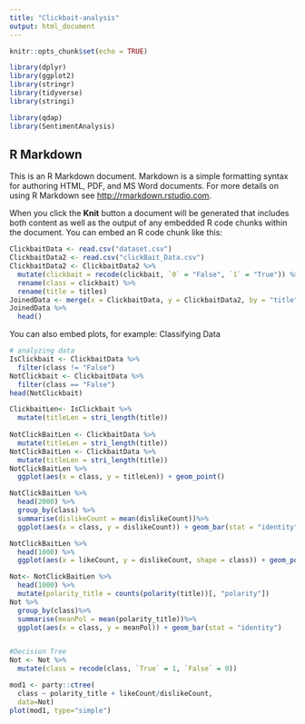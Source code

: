 ```yaml
---
title: "Clickbait-analysis"
output: html_document
---
```


```r
knitr::opts_chunk$set(echo = TRUE)
```
```r
library(dplyr)
library(ggplot2)
library(stringr)
library(tidyverse)
library(stringi)
```


```r
library(qdap)
library(SentimentAnalysis)
```
## R Markdown

This is an R Markdown document. Markdown is a simple formatting syntax for authoring HTML, PDF, and MS Word documents. For more details on using R Markdown see <http://rmarkdown.rstudio.com>.

When you click the **Knit** button a document will be generated that includes both content as well as the output of any embedded R code chunks within the document. You can embed an R code chunk like this:

```r
ClickbaitData <- read.csv("dataset.csv")
ClickbaitData2 <- read.csv("clickBait_Data.csv")
ClickbaitData2 <- ClickbaitData2 %>%
  mutate(clickbait = recode(clickbait, `0` = "False", `1` = "True")) %>%
  rename(class = clickbait) %>%
  rename(title = titles)
JoinedData <- merge(x = ClickbaitData, y = ClickbaitData2, by = "title", all = TRUE)
JoinedData %>%
  head()
```


You can also embed plots, for example:
Classifying Data 
```r
# analyzing data
IsClickbait <- ClickbaitData %>%
  filter(class != "False")
NotClickbait <- ClickbaitData %>%
  filter(class == "False")
head(NotClickbait)
```
```r
ClickbaitLen<- IsClickbait %>%
  mutate(titleLen = stri_length(title))
 
NotClickBaitLen <- ClickbaitData %>%
  mutate(titleLen = stri_length(title))
NotClickBaitLen <- ClickbaitData %>%
  mutate(titleLen = stri_length(title))
NotClickBaitLen %>%
  ggplot(aes(x = class, y = titleLen)) + geom_point()


```
```r
NotClickBaitLen %>%
  head(2000) %>%
  group_by(class) %>%
  summarise(dislikeCount = mean(dislikeCount))%>%
  ggplot(aes(x = class, y = dislikeCount)) + geom_bar(stat = "identity")
```
```r
NotClickBaitLen %>%
  head(1000) %>%
  ggplot(aes(x = likeCount, y = dislikeCount, shape = class)) + geom_point()
```

```r
Not<- NotClickBaitLen %>%
  head(1000) %>%
  mutate(polarity_title = counts(polarity(title))[, "polarity"])
Not %>%
  group_by(class)%>%
  summarise(meanPol = mean(polarity_title))%>%
  ggplot(aes(x = class, y = meanPol)) + geom_bar(stat = "identity")



```

```r
#Decision Tree
Not <- Not %>%
  mutate(class = recode(class, `True` = 1, `False` = 0))

mod1 <- party::ctree(
  class ~ polarity_title + likeCount/dislikeCount,
  data=Not) 
plot(mod1, type="simple")
```
